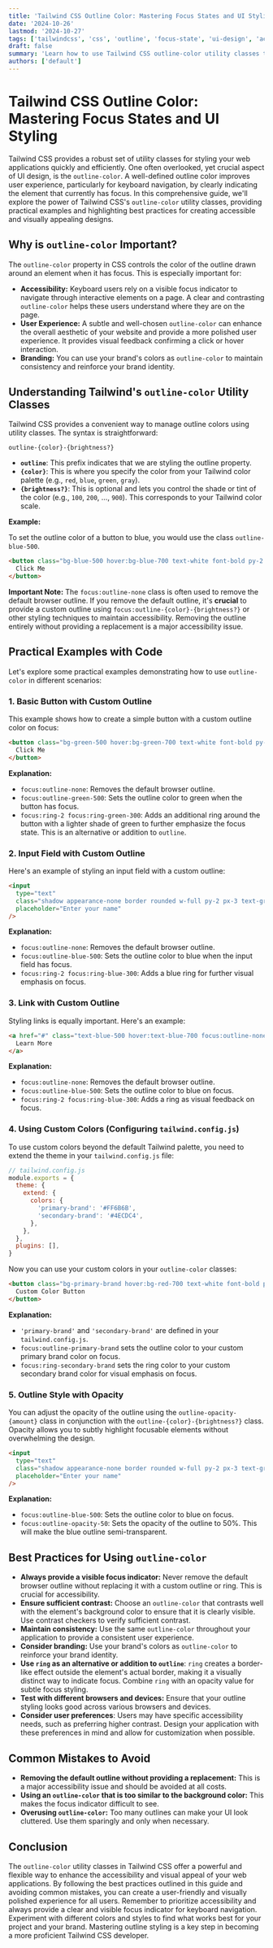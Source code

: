 ```yaml
---
title: 'Tailwind CSS Outline Color: Mastering Focus States and UI Styling'
date: '2024-10-26'
lastmod: '2024-10-27'
tags: ['tailwindcss', 'css', 'outline', 'focus-state', 'ui-design', 'accessibility']
draft: false
summary: 'Learn how to use Tailwind CSS outline-color utility classes to customize focus states and enhance the visual appeal of your UI elements. Discover practical examples and best practices for creating accessible and stylish designs.'
authors: ['default']
---
```


# Tailwind CSS Outline Color: Mastering Focus States and UI Styling

Tailwind CSS provides a robust set of utility classes for styling your web applications quickly and efficiently.  One often overlooked, yet crucial aspect of UI design, is the `outline-color`.  A well-defined outline color improves user experience, particularly for keyboard navigation, by clearly indicating the element that currently has focus. In this comprehensive guide, we'll explore the power of Tailwind CSS's `outline-color` utility classes, providing practical examples and highlighting best practices for creating accessible and visually appealing designs.

## Why is `outline-color` Important?

The `outline-color` property in CSS controls the color of the outline drawn around an element when it has focus. This is especially important for:

*   **Accessibility:**  Keyboard users rely on a visible focus indicator to navigate through interactive elements on a page.  A clear and contrasting `outline-color` helps these users understand where they are on the page.
*   **User Experience:** A subtle and well-chosen `outline-color` can enhance the overall aesthetic of your website and provide a more polished user experience.  It provides visual feedback confirming a click or hover interaction.
*   **Branding:**  You can use your brand's colors as `outline-color` to maintain consistency and reinforce your brand identity.

## Understanding Tailwind's `outline-color` Utility Classes

Tailwind CSS provides a convenient way to manage outline colors using utility classes. The syntax is straightforward:

```
outline-{color}-{brightness?}
```

*   **`outline`**: This prefix indicates that we are styling the outline property.
*   **`{color}`**: This is where you specify the color from your Tailwind color palette (e.g., `red`, `blue`, `green`, `gray`).
*   **`{brightness?}`**:  This is optional and lets you control the shade or tint of the color (e.g., `100`, `200`, ..., `900`). This corresponds to your Tailwind color scale.

**Example:**

To set the outline color of a button to blue, you would use the class `outline-blue-500`.

```html
<button class="bg-blue-500 hover:bg-blue-700 text-white font-bold py-2 px-4 rounded focus:outline-none focus:outline-blue-500">
  Click Me
</button>
```

**Important Note:**  The `focus:outline-none` class is often used to remove the default browser outline.  If you remove the default outline, it's **crucial** to provide a custom outline using `focus:outline-{color}-{brightness?}` or other styling techniques to maintain accessibility. Removing the outline entirely without providing a replacement is a major accessibility issue.

## Practical Examples with Code

Let's explore some practical examples demonstrating how to use `outline-color` in different scenarios:

### 1. Basic Button with Custom Outline

This example shows how to create a simple button with a custom outline color on focus:

```html
<button class="bg-green-500 hover:bg-green-700 text-white font-bold py-2 px-4 rounded focus:outline-none focus:outline-green-500 focus:ring-2 focus:ring-green-300">
  Click Me
</button>
```

**Explanation:**

*   `focus:outline-none`:  Removes the default browser outline.
*   `focus:outline-green-500`: Sets the outline color to green when the button has focus.
*   `focus:ring-2 focus:ring-green-300`: Adds an additional ring around the button with a lighter shade of green to further emphasize the focus state.  This is an alternative or addition to `outline`.

### 2. Input Field with Custom Outline

Here's an example of styling an input field with a custom outline:

```html
<input
  type="text"
  class="shadow appearance-none border rounded w-full py-2 px-3 text-gray-700 leading-tight focus:outline-none focus:outline-blue-500 focus:ring-2 focus:ring-blue-300"
  placeholder="Enter your name"
/>
```

**Explanation:**

*   `focus:outline-none`: Removes the default browser outline.
*   `focus:outline-blue-500`: Sets the outline color to blue when the input field has focus.
*   `focus:ring-2 focus:ring-blue-300`: Adds a blue ring for further visual emphasis on focus.

### 3. Link with Custom Outline

Styling links is equally important. Here's an example:

```html
<a href="#" class="text-blue-500 hover:text-blue-700 focus:outline-none focus:outline-blue-500 focus:ring-2 focus:ring-blue-300">
  Learn More
</a>
```

**Explanation:**

*   `focus:outline-none`: Removes the default browser outline.
*   `focus:outline-blue-500`:  Sets the outline color to blue on focus.
*   `focus:ring-2 focus:ring-blue-300`: Adds a ring as visual feedback on focus.

### 4. Using Custom Colors (Configuring `tailwind.config.js`)

To use custom colors beyond the default Tailwind palette, you need to extend the theme in your `tailwind.config.js` file:

```javascript
// tailwind.config.js
module.exports = {
  theme: {
    extend: {
      colors: {
        'primary-brand': '#FF6B6B',
        'secondary-brand': '#4ECDC4',
      },
    },
  },
  plugins: [],
}
```

Now you can use your custom colors in your `outline-color` classes:

```html
<button class="bg-primary-brand hover:bg-red-700 text-white font-bold py-2 px-4 rounded focus:outline-none focus:outline-primary-brand focus:ring-2 focus:ring-secondary-brand">
  Custom Color Button
</button>
```

**Explanation:**

*   `'primary-brand'` and `'secondary-brand'` are defined in your `tailwind.config.js`.
*   `focus:outline-primary-brand` sets the outline color to your custom primary brand color on focus.
*   `focus:ring-secondary-brand` sets the ring color to your custom secondary brand color for visual emphasis on focus.

### 5.  Outline Style with Opacity

You can adjust the opacity of the outline using the `outline-opacity-{amount}` class in conjunction with the `outline-{color}-{brightness?}` class. Opacity allows you to subtly highlight focusable elements without overwhelming the design.

```html
<input
  type="text"
  class="shadow appearance-none border rounded w-full py-2 px-3 text-gray-700 leading-tight focus:outline-none focus:outline-blue-500 focus:outline-opacity-50"
  placeholder="Enter your name"
/>
```

**Explanation:**

*   `focus:outline-blue-500`: Sets the outline color to blue on focus.
*   `focus:outline-opacity-50`:  Sets the opacity of the outline to 50%.  This will make the blue outline semi-transparent.

## Best Practices for Using `outline-color`

*   **Always provide a visible focus indicator:**  Never remove the default browser outline without replacing it with a custom outline or ring.  This is crucial for accessibility.
*   **Ensure sufficient contrast:**  Choose an `outline-color` that contrasts well with the element's background color to ensure that it is clearly visible.  Use contrast checkers to verify sufficient contrast.
*   **Maintain consistency:** Use the same `outline-color` throughout your application to provide a consistent user experience.
*   **Consider branding:**  Use your brand's colors as `outline-color` to reinforce your brand identity.
*   **Use `ring` as an alternative or addition to `outline`**: `ring` creates a border-like effect outside the element's actual border, making it a visually distinct way to indicate focus. Combine `ring` with an opacity value for subtle focus styling.
*   **Test with different browsers and devices:**  Ensure that your outline styling looks good across various browsers and devices.
*   **Consider user preferences**: Users may have specific accessibility needs, such as preferring higher contrast. Design your application with these preferences in mind and allow for customization when possible.

## Common Mistakes to Avoid

*   **Removing the default outline without providing a replacement:** This is a major accessibility issue and should be avoided at all costs.
*   **Using an `outline-color` that is too similar to the background color:**  This makes the focus indicator difficult to see.
*   **Overusing `outline-color`:**  Too many outlines can make your UI look cluttered.  Use them sparingly and only when necessary.

## Conclusion

The `outline-color` utility classes in Tailwind CSS offer a powerful and flexible way to enhance the accessibility and visual appeal of your web applications. By following the best practices outlined in this guide and avoiding common mistakes, you can create a user-friendly and visually polished experience for all users.  Remember to prioritize accessibility and always provide a clear and visible focus indicator for keyboard navigation.  Experiment with different colors and styles to find what works best for your project and your brand. Mastering outline styling is a key step in becoming a more proficient Tailwind CSS developer.